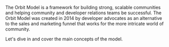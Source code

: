 The Orbit Model is a framework for building strong, scalable communities
and helping community and developer relations teams be successful.
The Orbit Model was created in 2014 by developer advocates as an alternative
to the sales and marketing funnel that works for the more intricate world of community.

Let's dive in and cover the main concepts of the model.
